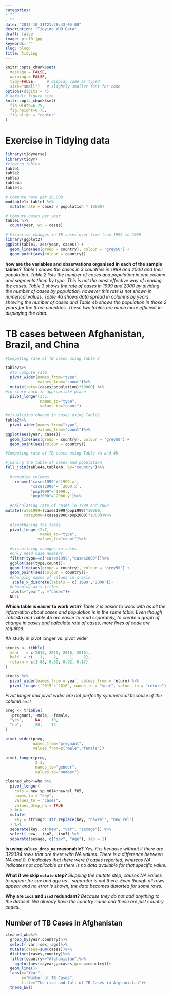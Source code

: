 ```yaml
---
categories:
- ""
- ""
date: "2017-10-31T21:28:43-05:00"
description: "Tidying WHO Data"
draft: false
image: pic10.jpg
keywords: ""
slug: blog6
title: tidying
---
```


```r
knitr::opts_chunk$set(
  message = FALSE, 
  warning = FALSE, 
  tidy=FALSE,     # display code as typed
  size="small")   # slightly smaller font for code
options(digits = 4)
# default figure size
knitr::opts_chunk$set(
  fig.width=6.75, 
  fig.height=6.75,
  fig.align = "center"
)
```

# Exercise in Tidying data
```r
library(tidyverse)
library(tidyr)
#viewing tables
table1
table2
table3
table4a
table4b

# Compute rate per 10,000
modtable1<-table1 %>% 
  mutate(rate = cases / population * 10000)

# Compute cases per year
table1 %>% 
  count(year, wt = cases)

# Visualise changes in TB cases over time from 1999 to 2000
library(ggplot2)
ggplot(table1, aes(year, cases)) + 
  geom_line(aes(group = country), colour = "grey50") + 
  geom_point(aes(colour = country))

```
**how are the variables and observations organised in each of the sample tables?**
*Table 1 shows the cases in 3 countries in 1999 and 2000 and their population. Table 2 lists the number of cases and population in one column and segments them by type. This is not the most effective way of reading the cases. Table 3 shows the rate of cases in 1999 and 2000 by dividing the number of cases by population, however this rate is not shown in numerical values. Table 4a shows data spread in columns by years showing the number of cases and Table 4b shows the population in those 2 years for the three countries. These two tables are much more efficient in displaying the data.*

# TB cases between Afghanistan, Brazil, and China
```r
#Computing rate of TB cases using Table 2

table2%>%
  #to compute rate
  pivot_wider(names_from="type",
              values_from="count")%>%
  mutate(rate=(cases/population)*10000) %>%
#to store back in appropriate place
  pivot_longer(3:5,
               names_to="type",
               values_to="count")

#visualising change in cases using Table2
table2%>%
  pivot_wider(names_from="type",
              values_from="count")%>%
ggplot(aes(year, cases)) + 
  geom_line(aes(group = country), colour = "grey50") + 
  geom_point(aes(colour = country))
```

```r
#Computing rate of TB cases using Table 4a and 4b

#joining the table of cases and population
full_join(table4a,table4b, by="country")%>%
  
  #renaming columns
    rename("cases1999"=`1999.x`,
           "cases2000"= `2000.x`,
           "pop1999"=`1999.y`,
           "pop2000"=`2000.y`)%>%
  
  #calculating rate of cases in 1999 and 2000
mutate(rate1999=(cases1999/pop1999)*10000,
        rate2000=(cases2000/pop2000)*10000)%>%
  
  #lengthening the table 
  pivot_longer(2:7,
               names_to="type",
              values_to="count")%>%
  
  #visualising changes in cases
  #only need case numbers
  filter(type==c("cases1999","cases2000"))%>%
  ggplot(aes(type,count))+ 
  geom_line(aes(group = country), colour = "grey50") + 
  geom_point(aes(colour = country))+
  #changing names of values in x-axis
   scale_x_discrete(labels = c('1999','2000'))+
  #changing axis titles
  labs(x="year",y ="cases")+
  NULL
```
**Which table is easier to work with?**
*Table 2 is easier to work with as all the information about cases and population is in the same table. Even though Table4a and Table 4b are easier to read separately, to create a graph of change in cases and calculate rate of cases, more lines of code are required*

#A study in pivot longer vs. pivot wider
```r
stocks <- tibble(
  year   = c(2015, 2015, 2016, 2016),
  half  = c(   1,    2,     1,    2),
  return = c(1.88, 0.59, 0.92, 0.17)
)

stocks %>% 
  pivot_wider(names_from = year, values_from = return) %>% 
  pivot_longer(`2015`:`2016`, names_to = "year", values_to = "return")

```
*Pivot longer and pivot wider are not perfectly symmetrical because of the column `half`*

```r
preg <- tribble(
  ~pregnant, ~male, ~female,
  "yes",     NA,    10,
  "no",      20,    12
)

pivot_wider(preg,
            names_from="pregnant",
            values_from=c("male","female"))

pivot_longer(preg,
             2:3,
             names_to="gender",
             values_to="number")
```

```r
cleaned_who<-who %>%
  pivot_longer(
    cols = new_sp_m014:newrel_f65, 
    names_to = "key", 
    values_to = "cases", 
    values_drop_na = TRUE
  ) %>% 
  mutate(
    key = stringr::str_replace(key, "newrel", "new_rel")
  ) %>%
  separate(key, c("new", "var", "sexage")) %>% 
  select(-new, -iso2, -iso3) %>% 
  separate(sexage, c("sex", "age"), sep = 1)

```
**Is using `values_drop_na` reasonable?**
*Yes, it is because without it there are 329394 rows that are there with NA values. There is a difference between NA and 0. 0 indicates that there were 0 cases reported, whereas NA indicates not applicable as there is no data available for that specific value.*

**What if we skip `mutate` step?**
*Skipping the mutate step, causes NA values to appear for sex and age as `_` separator is not there. Even though all rows appear and no error is shown, the data becomes distorted for some rows.*

**Why are `iso2` and `iso3` redundant?**
*Because they do not add anything to the dataset. We already have the country name and these are just country codes.*

## Number of TB Cases in Afghanistan
```r

cleaned_who%>%
  group_by(year,country)%>%
  select(-var,-sex,-age)%>%
  mutate(cases=sum(cases))%>%
  distinct(cases,country)%>%
  filter(country=="Afghanistan")%>%
    ggplot(aes(x=year,y=cases,group=country))+
  geom_line()+
  labs(x="Year",
       y="Number of TB Cases",
       title="The rise and fall of TB Cases in Afghanistan")+
  theme_bw()

```
